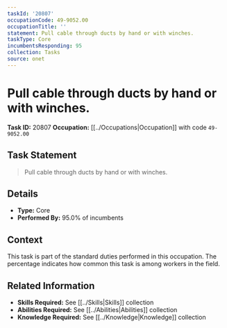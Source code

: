 ```yaml
---
taskId: '20807'
occupationCode: 49-9052.00
occupationTitle: ''
statement: Pull cable through ducts by hand or with winches.
taskType: Core
incumbentsResponding: 95
collection: Tasks
source: onet
---
```

# Pull cable through ducts by hand or with winches.

**Task ID:** 20807
**Occupation:** [[../Occupations|Occupation]] with code `49-9052.00`

## Task Statement

> Pull cable through ducts by hand or with winches.

## Details

- **Type:** Core
- **Performed By:** 95.0% of incumbents

## Context

This task is part of the standard duties performed in this occupation. The percentage indicates how common this task is among workers in the field.

## Related Information

- **Skills Required:** See [[../Skills|Skills]] collection
- **Abilities Required:** See [[../Abilities|Abilities]] collection
- **Knowledge Required:** See [[../Knowledge|Knowledge]] collection

